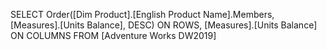 SELECT
    Order([Dim Product].[English Product Name].Members, [Measures].[Units Balance], 
	DESC) ON ROWS,
    [Measures].[Units Balance] ON COLUMNS
FROM
    [Adventure Works DW2019]
